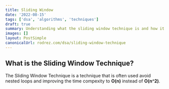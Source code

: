 ```yaml
---
title: Sliding Window
date: '2022-08-15'
tags: ['dsa', 'algorithms', 'techniques']
draft: true
summary: Understanding what the sliding window technique is and how it works.
images: []
layout: PostSimple
canonicalUrl: rodrez.com/dsa/sliding-window-technique
---
```


## What is the Sliding Window Technique?

The Sliding Window Technique is a technique that is often used avoid nested loops and improving the time
compexity to **O(n)** instead of **O(n^2)**.
